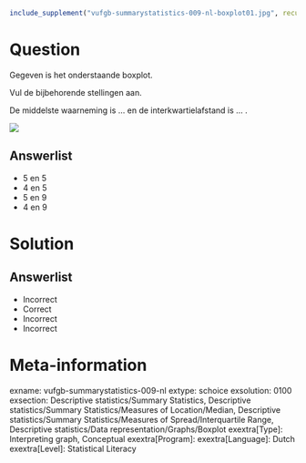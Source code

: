 ```r
include_supplement("vufgb-summarystatistics-009-nl-boxplot01.jpg", recursive = TRUE)
```

Question
========

Gegeven is het onderstaande boxplot. 

Vul de bijbehorende stellingen aan. 

De middelste waarneming is ... en de interkwartielafstand is ... .

![](vufgb-summarystatistics-009-nl-boxplot01.jpg)
  
Answerlist
----------
* 5 en 5
* 4 en 5
* 5 en 9
* 4 en 9

Solution
========

Answerlist
----------
* Incorrect
* Correct
* Incorrect
* Incorrect

Meta-information
================
exname: vufgb-summarystatistics-009-nl
extype: schoice
exsolution: 0100
exsection: Descriptive statistics/Summary Statistics, Descriptive statistics/Summary Statistics/Measures of Location/Median, Descriptive statistics/Summary Statistics/Measures of Spread/Interquartile Range, Descriptive statistics/Data representation/Graphs/Boxplot
exextra[Type]: Interpreting graph, Conceptual
exextra[Program]: 
exextra[Language]: Dutch
exextra[Level]: Statistical Literacy
